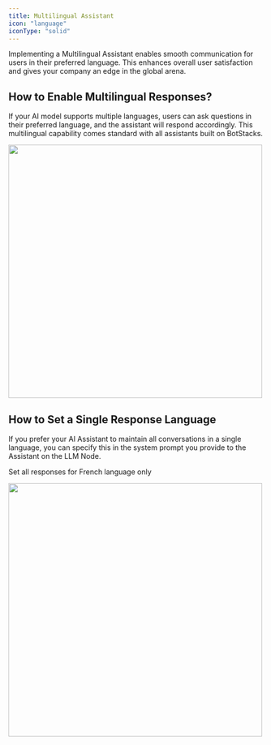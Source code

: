 ```yaml
---
title: Multilingual Assistant
icon: "language"
iconType: "solid"
---
```


Implementing a Multilingual Assistant enables smooth communication for users in their preferred language. This enhances overall user satisfaction and gives your company an edge in the global arena.


## How to Enable Multilingual Responses?

If your AI model supports multiple languages, users can ask questions in their preferred language, and the assistant will respond accordingly. This multilingual capability comes standard with all assistants built on BotStacks.

<img 
height="500"  
src="/images/botstackers-library/multilungal-assistant-1.png"
/>


## How to Set a Single Response Language
If you prefer your AI Assistant to maintain all conversations in a single language, you can specify this in the system prompt you provide to the Assistant on the LLM Node.

<Card 
  title="Example Prompt" >
    Set all responses for French language only 
</Card>

<img 
height="500"  
src="/images/botstackers-library/multilungal-assistant-2.png"
/>